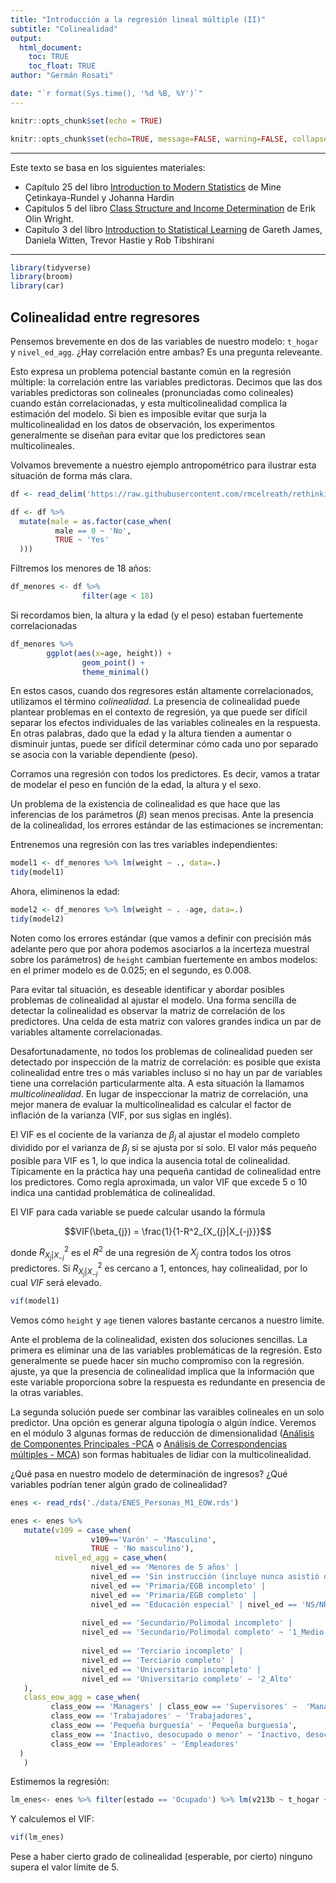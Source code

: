 ```yaml
---
title: "Introducción a la regresión lineal múltiple (II)"
subtitle: "Colinealidad"
output: 
  html_document:
    toc: TRUE
    toc_float: TRUE
author: "Germán Rosati"

date: "`r format(Sys.time(), '%d %B, %Y')`"
---
```


```r
knitr::opts_chunk$set(echo = TRUE)
```

```r
knitr::opts_chunk$set(echo=TRUE, message=FALSE, warning=FALSE, collapse=TRUE, highlight=TRUE, paged.print=FALSE, prompt=TRUE, strip.white=FALSE, tidy = TRUE)
```

***
Este texto se basa en los siguientes materiales:

- Capítulo 25 del libro [Introduction to Modern Statistics](https://openintro-ims.netlify.app/inf-model-mlr) de Mine Çetinkaya-Rundel y Johanna Hardin 
- Capítulos 5 del libro [Class Structure and Income Determination](https://drive.google.com/file/d/1_uzxqlkOmx_AG6T1uqILvNZIK9hIS4mN/view?usp=sharing) de Erik Olin Wright.
- Capitulo 3 del libro [Introduction to Statistical Learning](https://www.statlearning.com/) de Gareth James, Daniela Witten, Trevor Hastie y Rob Tibshirani

***

```r
library(tidyverse)
library(broom)
library(car)
```


## Colinealidad entre regresores

Pensemos brevemente en dos de las variables de nuestro modelo: `t_hogar` y `nivel_ed_agg`. ¿Hay correlación entre ambas? Es una pregunta releveante.

Esto expresa un problema potencial bastante común en la regresión múltiple: la correlación entre las variables predictoras. Decimos que las dos variables predictoras son colineales (pronunciadas como colineales) cuando están correlacionadas, y esta multicolinealidad complica la estimación del modelo. Si bien es imposible evitar que surja la multicolinealidad en los datos de observación, los experimentos generalmente se diseñan para evitar que los predictores sean multicolineales.

Volvamos brevemente a nuestro ejemplo antropométrico para ilustrar esta situación de forma más clara.
```r
df <- read_delim('https://raw.githubusercontent.com/rmcelreath/rethinking/master/data/Howell1.csv', delim=";")

df <- df %>%
  mutate(male = as.factor(case_when(
          male == 0 ~ 'No',
          TRUE ~ 'Yes'
  )))
```

Filtremos los menores de 18 años:
```r
df_menores <- df %>%
                filter(age < 18)
```

Si recordamos bien, la altura y la edad (y el peso) estaban fuertemente correlacionadas
```r
df_menores %>%
        ggplot(aes(x=age, height)) + 
                geom_point() + 
                theme_minimal()
```

En estos casos, cuando dos regresores están altamente correlacionados, utilizamos el término _colinealidad_. La presencia de colinealidad puede plantear problemas en el contexto de regresión, ya que puede ser difícil separar los efectos individuales de las variables colineales en la respuesta. En otras palabras, dado que la edad y la altura  tienden a aumentar o disminuir juntas, puede ser difícil determinar cómo cada uno por separado se asocia con la variable dependiente (peso).

Corramos una regresión con todos los predictores. Es decir, vamos a tratar de modelar el peso en función de la edad, la altura y el sexo.

Un problema de la existencia de colinealidad es que hace que las inferencias de los parámetros ($\beta$) sean menos precisas. Ante la presencia de la colinealidad, los errores estándar de las estimaciones se incrementan:

Entrenemos una regresión con las tres variables independientes:
```r
model1 <- df_menores %>% lm(weight ~ ., data=.)
tidy(model1)
```
Ahora, eliminenos la edad:
```r
model2 <- df_menores %>% lm(weight ~ . -age, data=.)
tidy(model2)
```

Noten como los errores estándar (que vamos a definir con precisión más adelante pero que por ahora podemos asociarlos a la incerteza muestral sobre los parámetros) de `height` cambian fuertemente en ambos modelos: en el primer modelo es de 0.025; en el segundo, es 0.008.

Para evitar tal situación, es deseable identificar y abordar posibles problemas de colinealidad al ajustar el modelo. Una forma sencilla de detectar la colinealidad es observar la matriz de correlación de los predictores. Una celda de esta matriz con valores grandes indica un par de variables altamente correlacionadas. 

Desafortunadamente, no todos los problemas de colinealidad pueden ser
detectado por inspección de la matriz de correlación: es posible que exista colinealidad entre tres o más variables incluso si no hay un par de variables tiene una correlación particularmente alta. A esta situación la llamamos _multicolinealidad_. En lugar de inspeccionar la matriz de correlación, una mejor manera de evaluar la multicolinealidad es calcular el factor de inflación de la varianza (VIF, por sus siglas en inglés).

El VIF es el cociente de la varianza de $\beta_{j}$ al ajustar el modelo completo dividido por el varianza de $\beta_{j}$ si se ajusta por sí solo. El valor más pequeño posible para VIF es 1, lo que indica la ausencia total de colinealidad. Típicamente en la práctica hay una pequeña cantidad de colinealidad entre los predictores. Como regla aproximada, un valor VIF que excede 5 o 10 indica una cantidad problemática de colinealidad. 

El VIF para cada variable se puede calcular usando la fórmula

$$VIF(\beta_{j}) = \frac{1}{1-R^2_{X_{j}|X_{-j}}}$$

donde $R^2_{X_{j}|X_{-j}}$ es el $R^2$ de una regresión de $X_{j}$ contra todos los otros predictores. Si  $R^2_{X_{j}|X_{-j}}$ es cercano a 1, entonces, hay colinealidad, por lo cual $VIF$ será elevado.
```r
vif(model1)
```

Vemos cómo `height` y `age` tienen valores bastante cercanos a nuestro límite.

Ante el problema de la colinealidad, existen dos soluciones sencillas. La primera es eliminar una de las variables problemáticas de la regresión. Esto generalmente se puede hacer sin mucho compromiso con la regresión. ajuste, ya que la presencia de colinealidad implica que la información que este variable proporciona sobre la respuesta es redundante en presencia de la otras variables.

La segunda solución puede ser combinar las varaibles colineales en un solo predictor. Una opción es generar alguna tipología o algún índice. Veremos en el módulo 3 algunas formas de reducción de dimensionalidad ([Análisis de Componentes Principales -PCA](https://gefero.github.io/factor_data_track_CSS/M3/clase1/Clase_1.html) o [Análisis de Correspondencias múltiples - MCA](https://gefero.github.io/factor_data_track_CSS/M3/clase2/Clase_2.html)) son formas habituales de lidiar con la multicolinealidad.

¿Qué pasa en nuestro modelo de determinación de ingresos? ¿Qué variables podrían tener algún grado de colinealidad?
```r
enes <- read_rds('./data/ENES_Personas_M1_EOW.rds')

enes <- enes %>% 
   mutate(v109 = case_when(
                  v109=='Varón' ~ 'Masculino',
                  TRUE ~ 'No masculino'),
          nivel_ed_agg = case_when(
                  nivel_ed == 'Menores de 5 años' | 
                  nivel_ed == 'Sin instrucción (incluye nunca asistió o sólo asistió a sala de 5)' |
                  nivel_ed == 'Primaria/EGB incompleto' | 
                  nivel_ed == 'Primaria/EGB completo' |
                  nivel_ed == 'Educación especial' | nivel_ed == 'NS/NR'~ '0_Bajo',
     
                nivel_ed == 'Secundario/Polimodal incompleto' | 
                nivel_ed == 'Secundario/Polimodal completo' ~ '1_Medio',
    
                nivel_ed == 'Terciario incompleto' | 
                nivel_ed == 'Terciario completo' |
                nivel_ed == 'Universitario incompleto' | 
                nivel_ed == 'Universitario completo' ~ '2_Alto'
   ),
   class_eow_agg = case_when(
         class_eow == 'Managers' | class_eow == 'Supervisores' ~  'Managers/superv.',
         class_eow == 'Trabajadores' ~ 'Trabajadores',
         class_eow == 'Pequeña burguesía' ~ 'Pequeña burguesía',
         class_eow == 'Inactivo, desocupado o menor' ~ 'Inactivo, desocupado o menor',
         class_eow == 'Empleadores' ~ 'Empleadores'
  )
   )

```

Estimemos la regresión:
```r
lm_enes<- enes %>% filter(estado == 'Ocupado') %>% lm(v213b ~ t_hogar + v108 + v109 + nivel_ed_agg + class_eow_agg, data=.)
```

Y calculemos el VIF:
```r
vif(lm_enes)
```

Pese a haber cierto grado de colinealidad (esperable, por cierto) ninguno supera el valor límite de 5.